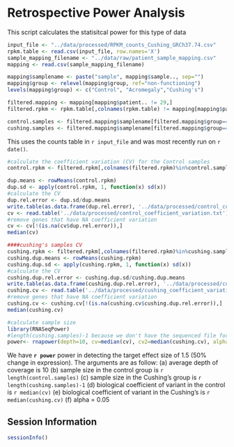 Retrospective Power Analysis
========================================================

This script calculates the statisitcal power for this type of data

```r
input_file <- "../data/processed/RPKM_counts_Cushing_GRCh37.74.csv"
rpkm.table <- read.csv(input_file, row.names='X')
sample_mapping_filename <- "../data/raw/patient_sample_mapping.csv"
mapping <- read.csv(sample_mapping_filename)

mapping$samplename <- paste("sample", mapping$sample.., sep="")
mapping$group <- relevel(mapping$group, ref="non-functioning")
levels(mapping$group) <- c("Control", "Acromegaly","Cushing's")

filtered.mapping <- mapping[mapping$patient.. != 29,]
filtered.rpkm <- rpkm.table[,colnames(rpkm.table) != mapping[mapping$patient.. == 29,]$samplename]

control.samples <- filtered.mapping$samplename[filtered.mapping$group=='Control']
cushing.samples <- filtered.mapping$samplename[filtered.mapping$group=='Cushing\'s']
```

This uses the counts table in `r input_file` and was most recently run on `r date()`.

```r

#calculate the coefficient variation (CV) for the Control samples
control.rpkm <- filtered.rpkm[,colnames(filtered.rpkm)%in%control.samples]

dup.means <- rowMeans(control.rpkm)
dup.sd <- apply(control.rpkm, 1, function(x) sd(x))
#calculate the CV
dup.rel.error <- dup.sd/dup.means
write.table(as.data.frame(dup.rel.error), '../data/processed/control_coefficient_variation.txt', sep="\t")
cv <- read.table('../data/processed/control_coefficient_variation.txt')
#remove genes that have NA coefficient variation
cv <- cv[!(is.na(cv$dup.rel.error)),]
median(cv)

####cushing's samples CV
cushing.rpkm <- filtered.rpkm[,colnames(filtered.rpkm)%in%cushing.samples]
cushing.dup.means <- rowMeans(cushing.rpkm)
cushing.dup.sd <- apply(cushing.rpkm, 1, function(x) sd(x))
#calculate the CV
cushing.dup.rel.error <- cushing.dup.sd/cushing.dup.means
write.table(as.data.frame(cushing.dup.rel.error), '../data/processed/cushing_coefficient_variation.txt', sep="\t")
cushing.cv <- read.table('../data/processed/cushing_coefficient_variation.txt')
#remove genes that have NA coefficient variation
cushing.cv <- cushing.cv[!(is.na(cushing.cv$cushing.dup.rel.error)),]
median(cushing.cv)

#calculate sample size 
library(RNASeqPower)
#length(cushing.samples)-1 because we don't have the sequenced file for sample 12128.
power<- rnapower(depth=10, cv=median(cv), cv2=median(cushing.cv), alpha=0.05, n=length(control.samples), n2=length(cushing.samples)-1, effect=1.5)

````

We have **`r power`** power in detecting the target effect size of 1.5 (50% change in expression). The arguments are as follow:
(a) average depth of coverage is 10
(b) sample size in the control group is `r length(control.samples)` 
(c) sample size in the Cushing's group is `r length(cushing.samples)-1` 
(d) biological coefficient of variant in the control is `r median(cv)`
(e) biological coefficient of variant in the Cushing's is `r median(cushing.cv)`
(f) alpha = 0.05



Session Information
-------------------
```r
sessionInfo()
```